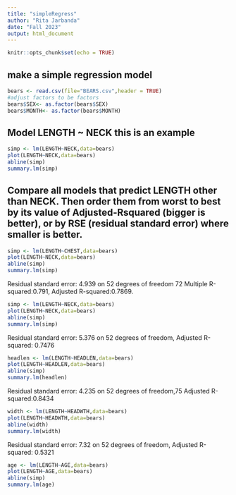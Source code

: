 ```yaml
---
title: "simpleRegress"
author: "Rita Jarbanda"
date: "Fall 2023"
output: html_document
---
```


```r
knitr::opts_chunk$set(echo = TRUE)
```

## make a simple regression model

```r
bears <- read.csv(file="BEARS.csv",header = TRUE)
#adjust factors to be factors
bears$SEX<- as.factor(bears$SEX)
bears$MONTH<- as.factor(bears$MONTH)
```

## Model LENGTH ~ NECK  this is an example  

```r
simp <- lm(LENGTH~NECK,data=bears)
plot(LENGTH~NECK,data=bears)
abline(simp)
summary.lm(simp)
```


## Compare all models that predict LENGTH other than NECK. Then order them from worst to best by its value of Adjusted-Rsquared (bigger is better), or by RSE (residual standard error) where smaller is better. 

```r
simp <- lm(LENGTH~CHEST,data=bears)
plot(LENGTH~NECK,data=bears)
abline(simp)
summary.lm(simp)
```

Residual standard error: 4.939 on 52 degrees of freedom 72 Multiple R-squared:0.791, Adjusted R-squared:0.7869.

```r
simp <- lm(LENGTH~NECK,data=bears)
plot(LENGTH~NECK,data=bears)
abline(simp)
summary.lm(simp)
```

Residual standard error: 5.376 on 52 degrees of freedom, Adjusted R-squared: 0.7476

```r
headlen <- lm(LENGTH~HEADLEN,data=bears)
plot(LENGTH~HEADLEN,data=bears)
abline(simp)
summary.lm(headlen)
```

Residual standard error: 4.235 on 52 degrees of freedom,75 Adjusted R-squared:0.8434

```r
width <- lm(LENGTH~HEADWTH,data=bears)
plot(LENGTH~HEADWTH,data=bears)
abline(width)
summary.lm(width)
```

Residual standard error: 7.32 on 52 degrees of freedom, Adjusted R-squared: 0.5321

```r
age <- lm(LENGTH~AGE,data=bears)
plot(LENGTH~AGE,data=bears)
abline(simp)
summary.lm(age)
```




